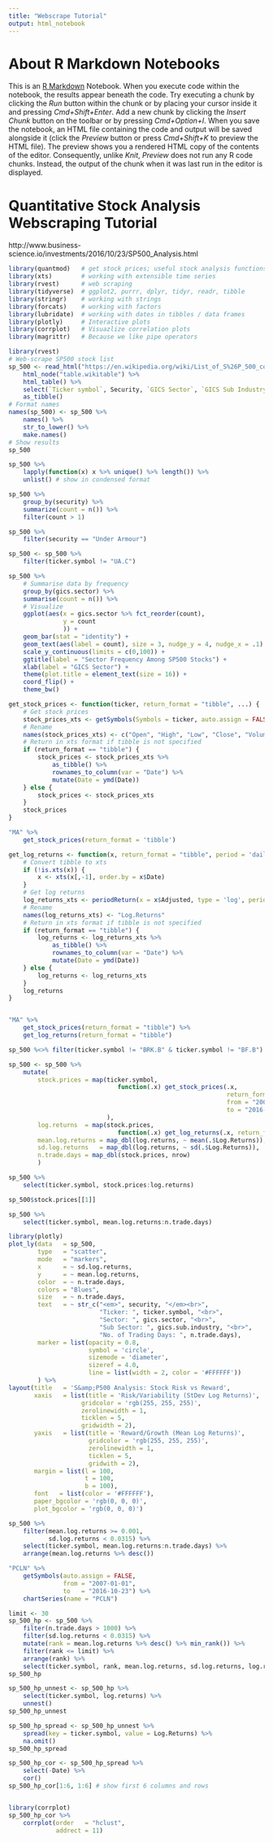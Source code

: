 ```yaml
---
title: "Webscrape Tutorial"
output: html_notebook
---
```


# About R Markdown Notebooks
This is an [R Markdown](http://rmarkdown.rstudio.com) Notebook. When you execute code within the notebook, the results appear beneath the code.
Try executing a chunk by clicking the *Run* button within the chunk or by placing your cursor inside it and pressing *Cmd+Shift+Enter*. Add a new chunk by clicking the *Insert Chunk* button on the toolbar or by pressing *Cmd+Option+I*.
When you save the notebook, an HTML file containing the code and output will be saved alongside it (click the *Preview* button or press *Cmd+Shift+K* to preview the HTML file). The preview shows you a rendered HTML copy of the contents of the editor. Consequently, unlike *Knit*, *Preview* does not run any R code chunks. Instead, the output of the chunk when it was last run in the editor is displayed.

# Quantitative Stock Analysis Webscraping Tutorial
http://www.business-science.io/investments/2016/10/23/SP500_Analysis.html


```r

library(quantmod)   # get stock prices; useful stock analysis functions
library(xts)        # working with extensible time series 
library(rvest)      # web scraping
library(tidyverse)  # ggplot2, purrr, dplyr, tidyr, readr, tibble
library(stringr)    # working with strings
library(forcats)    # working with factors
library(lubridate)  # working with dates in tibbles / data frames
library(plotly)     # Interactive plots
library(corrplot)   # Visuazlize correlation plots
library(magrittr)   # Because we like pipe operators

```



```r
library(rvest)
# Web-scrape SP500 stock list
sp_500 <- read_html("https://en.wikipedia.org/wiki/List_of_S%26P_500_companies") %>%
    html_node("table.wikitable") %>%
    html_table() %>%
    select(`Ticker symbol`, Security, `GICS Sector`, `GICS Sub Industry`) %>%
    as_tibble()
# Format names
names(sp_500) <- sp_500 %>% 
    names() %>% 
    str_to_lower() %>% 
    make.names()
# Show results
sp_500 

```

```r

sp_500 %>% 
    lapply(function(x) x %>% unique() %>% length()) %>%
    unlist() # show in condensed format

sp_500 %>%
    group_by(security) %>%
    summarize(count = n()) %>%
    filter(count > 1)

sp_500 %>% 
    filter(security == "Under Armour")

sp_500 <- sp_500 %>% 
    filter(ticker.symbol != "UA.C")

```

```r

sp_500 %>%
    # Summarise data by frequency
    group_by(gics.sector) %>%
    summarise(count = n()) %>%
    # Visualize 
    ggplot(aes(x = gics.sector %>% fct_reorder(count),
               y = count
               )) + 
    geom_bar(stat = "identity") +
    geom_text(aes(label = count), size = 3, nudge_y = 4, nudge_x = .1) + 
    scale_y_continuous(limits = c(0,100)) +
    ggtitle(label = "Sector Frequency Among SP500 Stocks") +
    xlab(label = "GICS Sector") +
    theme(plot.title = element_text(size = 16)) + 
    coord_flip() +
    theme_bw()

```

```r
get_stock_prices <- function(ticker, return_format = "tibble", ...) {
    # Get stock prices
    stock_prices_xts <- getSymbols(Symbols = ticker, auto.assign = FALSE, ...)
    # Rename
    names(stock_prices_xts) <- c("Open", "High", "Low", "Close", "Volume", "Adjusted")
    # Return in xts format if tibble is not specified
    if (return_format == "tibble") {
        stock_prices <- stock_prices_xts %>%
            as_tibble() %>%
            rownames_to_column(var = "Date") %>%
            mutate(Date = ymd(Date))
    } else {
        stock_prices <- stock_prices_xts
    }
    stock_prices
}

"MA" %>%
    get_stock_prices(return_format = 'tibble')

```

```r
get_log_returns <- function(x, return_format = "tibble", period = 'daily', ...) {
    # Convert tibble to xts
    if (!is.xts(x)) {
        x <- xts(x[,-1], order.by = x$Date)
    }
    # Get log returns
    log_returns_xts <- periodReturn(x = x$Adjusted, type = 'log', period = period, ...)
    # Rename
    names(log_returns_xts) <- "Log.Returns"
    # Return in xts format if tibble is not specified
    if (return_format == "tibble") {
        log_returns <- log_returns_xts %>%
            as_tibble() %>%
            rownames_to_column(var = "Date") %>%
            mutate(Date = ymd(Date))
    } else {
        log_returns <- log_returns_xts
    }
    log_returns
}


"MA" %>% 
    get_stock_prices(return_format = "tibble") %>% 
    get_log_returns(return_format = "tibble") 

```

```r

sp_500 %<>% filter(ticker.symbol != "BRK.B" & ticker.symbol != "BF.B")

sp_500 <- sp_500 %>%
    mutate(
        stock.prices = map(ticker.symbol, 
                              function(.x) get_stock_prices(.x, 
                                                            return_format = "tibble",
                                                            from = "2007-01-01",
                                                            to = "2016-10-23")
                           ),
        log.returns  = map(stock.prices, 
                              function(.x) get_log_returns(.x, return_format = "tibble")),
        mean.log.returns = map_dbl(log.returns, ~ mean(.$Log.Returns)),
        sd.log.returns   = map_dbl(log.returns, ~ sd(.$Log.Returns)),
        n.trade.days = map_dbl(stock.prices, nrow)
        )  
```


```r
sp_500 %>% 
    select(ticker.symbol, stock.prices:log.returns) 

sp_500$stock.prices[[1]] 

sp_500 %>% 
    select(ticker.symbol, mean.log.returns:n.trade.days) 

```

```r
library(plotly)
plot_ly(data   = sp_500,
        type   = "scatter",
        mode   = "markers",
        x      = ~ sd.log.returns,
        y      = ~ mean.log.returns,
        color  = ~ n.trade.days,
        colors = "Blues",
        size   = ~ n.trade.days,
        text   = ~ str_c("<em>", security, "</em><br>",
                         "Ticker: ", ticker.symbol, "<br>",
                         "Sector: ", gics.sector, "<br>",
                         "Sub Sector: ", gics.sub.industry, "<br>",
                         "No. of Trading Days: ", n.trade.days),
        marker = list(opacity = 0.8,
                      symbol = 'circle',
                      sizemode = 'diameter',
                      sizeref = 4.0,
                      line = list(width = 2, color = '#FFFFFF'))
        ) %>%
layout(title   = 'S&amp;P500 Analysis: Stock Risk vs Reward',
       xaxis   = list(title = 'Risk/Variability (StDev Log Returns)',
                    gridcolor = 'rgb(255, 255, 255)',
                    zerolinewidth = 1,
                    ticklen = 5,
                    gridwidth = 2),
       yaxis   = list(title = 'Reward/Growth (Mean Log Returns)',
                      gridcolor = 'rgb(255, 255, 255)',
                      zerolinewidth = 1,
                      ticklen = 5,
                      gridwith = 2),
       margin = list(l = 100,
                     t = 100,
                     b = 100),
       font   = list(color = '#FFFFFF'),
       paper_bgcolor = 'rgb(0, 0, 0)',
       plot_bgcolor = 'rgb(0, 0, 0)')
```

```r
sp_500 %>%
    filter(mean.log.returns >= 0.001,
           sd.log.returns < 0.0315) %>%
    select(ticker.symbol, mean.log.returns:n.trade.days) %>%
    arrange(mean.log.returns %>% desc())
```

```r
"PCLN" %>%
    getSymbols(auto.assign = FALSE,
               from = "2007-01-01",
               to   = "2016-10-23") %>%
    chartSeries(name = "PCLN")
```

```r
limit <- 30
sp_500_hp <- sp_500 %>%
    filter(n.trade.days > 1000) %>%
    filter(sd.log.returns < 0.0315) %>%
    mutate(rank = mean.log.returns %>% desc() %>% min_rank()) %>%
    filter(rank <= limit) %>%
    arrange(rank) %>%
    select(ticker.symbol, rank, mean.log.returns, sd.log.returns, log.returns)
sp_500_hp  

sp_500_hp_unnest <- sp_500_hp %>%
    select(ticker.symbol, log.returns) %>%
    unnest()
sp_500_hp_unnest

sp_500_hp_spread <- sp_500_hp_unnest %>%
    spread(key = ticker.symbol, value = Log.Returns) %>%
    na.omit()
sp_500_hp_spread
```

```r
sp_500_hp_cor <- sp_500_hp_spread %>%
    select(-Date) %>%
    cor() 
sp_500_hp_cor[1:6, 1:6] # show first 6 columns and rows


library(corrplot)
sp_500_hp_cor %>%
    corrplot(order   = "hclust", 
             addrect = 11)
```

